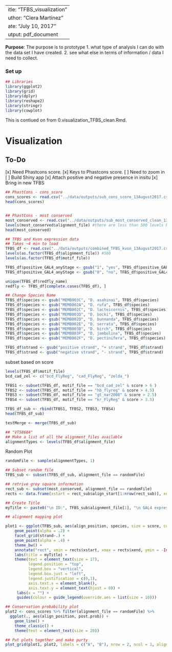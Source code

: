  ---
title: "TFBS_visualization"
author: "Ciera Martinez"
date: "July 10, 2017"
output: pdf_document
---

**Purpose**: The purpose is to prototype 
1. what type of analysis I can do with the data set I have created. 
2. see what else in terms of information / data I need to collect.

### Set up 
```r
## Libraries
library(ggplot2)
library(grid)
library(dplyr)
library(reshape2)
library(stringr)
library(cowplot)
```

This is contiued on from 0.visualization_TFBS_clean.Rmd.

# Visualization
## To-Do

[x] Need Phastcons score. 
[x] Keys to Phastcons score.
[ ] Need to zoom in 
[ ] Build Shiny app
[x] Attach positive and negative presence in insitu
[x] Bring in new TFBS


```r
## PhastCons - cons_score
cons_scores <- read.csv("../data/outputs/sub_cons_score_13August2017.csv")
head(cons_scores)


## PhastCons - most conserved
most_conserved <- read.csv("../data/outputs/sub_most_conserved_clean_13August2017.csv")
levels(most_conserved$alignment_file) #there are less than 500 levels because not all the files had conserved regions
head(most_conserved)

## TFBS and Kvon expression data
## Takes ~4 min to load
TFBS_df <- read.csv("../data/outputs/combined_TFBS_kvon_13August2017.csv")
levels(as.factor(TFBS_df$alignment_file)) #500
levels(as.factor(TFBS_df$motif_file))

TFBS_df$positive_GAL4_anyStage <- gsub("1", "yes", TFBS_df$positive_GAL4_anyStage)
TFBS_df$positive_GAL4_anyStage <- gsub("0", "no", TFBS_df$positive_GAL4_anyStage)

unique(TFBS_df$redfly_name)
redfly <- TFBS_df[complete.cases(TFBS_df), ]

## Change Species Name
TFBS_df$species <- gsub("MEMB003C", "D. asahinai", TFBS_df$species) 
TFBS_df$species <- gsub("MEMB002A", "D. rufa", TFBS_df$species)
TFBS_df$species <- gsub("MEMB002C", "D. lacteicornis", TFBS_df$species)
TFBS_df$species <- gsub("MEMB003D", "D. bocki", TFBS_df$species)
TFBS_df$species <- gsub("MEMB002D", "D. bunnanda", TFBS_df$species) 
TFBS_df$species <- gsub("MEMB002E", "D. serrata", TFBS_df$species)
TFBS_df$species <- gsub("MEMB003B", "D. birch", TFBS_df$species) 
TFBS_df$species <- gsub("MEMB003F", "D. jambulina", TFBS_df$species)
TFBS_df$species <- gsub("MEMB002F", "D. pectinifera", TFBS_df$species) 

TFBS_df$strand <- gsub("positive strand", "+ strand", TFBS_df$strand) 
TFBS_df$strand <- gsub("negative strand", "- strand", TFBS_df$strand)
```

subset based on score
```r
levels(TFBS_df$motif_file)
bcd_cad_zel <- c("bcd_FlyReg", "cad_FlyReg", "zelda_")

TFBS1 <- subset(TFBS_df, motif_file == "bcd_cad_zel" & score > 6 )
TFBS2 <- subset(TFBS_df, motif_file == "hb_flyreg" & score > 4.5)
TFBS3 <- subset(TFBS_df, motif_file == "gt_nar2008" & score > 2.5)
TFBS4 <- subset(TFBS_df, motif_file == "kr_FlyReg" & score > 3.5)

TFBS_df_sub <- rbind(TFBS1, TFBS2, TFBS3, TFBS4)
head(TFBS_df_sub)

testMerge <- merge(TFBS_df_sub)
```


```r
## "VT58684"
## Make a list of all the alignment_files available
alignmentTypes <- levels(TFBS_df$alignment_file)
```

Random Plot

```r
randomFile <- sample(alignmentTypes, 1)

## Subset random file
TFBS_sub <- subset(TFBS_df_sub, alignment_file == randomFile)

## retrive grey square information
rect_sub <- subset(most_conserved, alignment_file == randomFile)
rects <- data.frame(xstart = rect_sub$align_start[1:nrow(rect_sub)], xend = rect_sub$align_end[1:nrow(rect_sub)])

## Create Title
myTitle <- paste0("\n ID:", TFBS_sub$alignment_file[1], "\n GAL4 expression: ", TFBS_sub$positive_GAL4_anyStage[1], "\n DNAse Peaks: ", TFBS_df$DNase_Peaks_sumStages[1], "\n")

## alignment mapping plot 

plot1 <- ggplot(TFBS_sub, aes(align_position, species, size = score, color = motif_file)) +
    geom_point(alpha = .2) +
    facet_grid(strand~.) +
    geom_point(alpha = .4) +
    theme_bw() +
    annotate("rect", xmin = rects$xstart, xmax = rects$xend, ymin = -Inf, ymax = Inf, alpha = .2) +
    labs(title = myTitle) +
    theme(text = element_text(size = 17),
          legend.position = "top",
          legend.box = "vertical",
          legend.box.just = "left",
          legend.justification = c(0,1),
          axis.text.x = element_blank(),
          axis.text.y = element_text(hjust = 0)) +
     labs(x = "") +
     guides(colour = guide_legend(override.aes = list(size = 10)))

## Conservation probability plot 
plot2 <- cons_scores %>% filter(alignment_file == randomFile) %>% 
  ggplot(., aes(align_position, post.prob)) + 
    geom_line() +
    theme_classic() +
    theme(text = element_text(size = 20)) 

## Put plots together and make purty
plot_grid(plot1, plot2, labels = c("A", "B"), nrow = 2, ncol = 1, align = "v", axis = "l", rel_heights = c(1, .4))

```